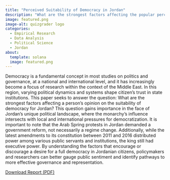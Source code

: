 ```yaml
---
title: "Perceived Suitability of Democracy in Jordan"
description: "What are the strongest factors affecting the popular perception of the suitability of democracy in Jordan?"
image: featured.png
image-alt: quizgrader logo
categories:
  - Empirical Research
  - Data Analysis
  - Political Science
  - Jordan
about:
  template: solana
  image: featured.png
---
```


Democracy is a fundamental concept in most studies on politics and governance, at a national and international level, and it has increasingly become a focus of research within the context of the Middle East. In this region, varying political dynamics and systems shape citizen’s trust in state institutions. This paper seeks to answer the question: What are the strongest factors affecting a person’s opinion on the suitability of democracy for Jordan? This question gains importance in the face of Jordan’s unique political landscape, where the monarchy’s influence intersects with local and international pressures for democratization. It is important to note that the Arab Spring protests in Jordan demanded a government reform, not necessarily a regime change. Additionally, while the latest amendments to its constitution between 2011 and 2016 distributed power among various public servants and institutions, the king still had executive power. By understanding the factors that encourage or discourage a desire for a full democracy in Jordanian citizens, policymakers and researchers can better gauge public sentiment and identify pathways to more effective governance and representation.

<a href="Suitability of Democracy.pdf" download> Download Report (PDF)</a>

</p>